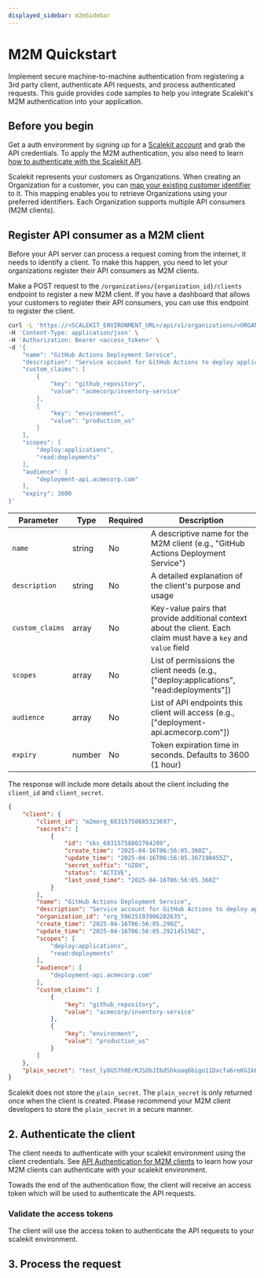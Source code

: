 ```yaml
---
displayed_sidebar: m2mSidebar
---
```


# M2M Quickstart

Implement secure machine-to-machine authentication from registering a 3rd party client, authenticate API requests, and process authenticated requests. This guide provides code samples to help you integrate Scalekit's M2M authentication into your application.

## Before you begin

Get a auth environment by signing up for a [Scalekit account](https://app.scalekit.com/ws/signup) and grab the API credentials. To apply the M2M authentication, you also need to learn [how to authenticate with the Scalekit API](/docs/m2m/authenticate-scalekit-api).

Scalekit represents your customers as Organizations.  When creating an Organization for a customer, you can [map your existing customer identifier](/m2m/external-ids-and-metadata) to it. This mapping enables you to retrieve Organizations using your preferred identifiers. Each Organization supports multiple API consumers (M2M clients).

## Register API consumer as a M2M client

Before your API server can process a request coming from the internet, it needs to identify a client. To make this happen, you need to let your organizations register their API consumers as M2M clients.

Make a POST request to the `/organizations/{organization_id}/clients` endpoint to register a new M2M client. If you have a dashboard that allows your customers to register their API consumers, you can use this endpoint to register the client.

<CodeWithHeader title="Register a M2M client">

```sh
curl -L 'https://<SCALEKIT_ENVIRONMENT_URL>/api/v1/organizations/<ORGANIZATION_ID>/clients' \
-H 'Content-Type: application/json' \
-H 'Authorization: Bearer <access_token>' \
-d '{
    "name": "GitHub Actions Deployment Service",
    "description": "Service account for GitHub Actions to deploy applications to production",
    "custom_claims": [
        {
            "key": "github_repository",
            "value": "acmecorp/inventory-service"
        },
        {
            "key": "environment",
            "value": "production_us"
        }
    ],
    "scopes": [
        "deploy:applications",
        "read:deployments"
    ],
    "audience": [
        "deployment-api.acmecorp.com"
    ],
    "expiry": 3600
}'
```
</CodeWithHeader>


| Parameter | Type | Required | Description |
|-----------|------|----------|-------------|
| `name` | string | No | A descriptive name for the M2M client (e.g., "GitHub Actions Deployment Service") |
| `description` | string | No | A detailed explanation of the client's purpose and usage |
| `custom_claims` | array | No | Key-value pairs that provide additional context about the client. Each claim must have a `key` and `value` field |
| `scopes` | array | No | List of permissions the client needs (e.g., ["deploy:applications", "read:deployments"]) |
| `audience` | array | No | List of API endpoints this client will access (e.g., ["deployment-api.acmecorp.com"]) |
| `expiry` | number | No | Token expiration time in seconds. Defaults to 3600 (1 hour) |

The response will include more details about the client including the `client_id` and `client_secret`.

<CodeWithHeader title="Register a M2M client response">

```json
{
    "client": {
        "client_id": "m2morg_68315758685323697",
        "secrets": [
            {
                "id": "sks_68315758802764209",
                "create_time": "2025-04-16T06:56:05.360Z",
                "update_time": "2025-04-16T06:56:05.367190455Z",
                "secret_suffix": "UZ0X",
                "status": "ACTIVE",
                "last_used_time": "2025-04-16T06:56:05.360Z"
            }
        ],
        "name": "GitHub Actions Deployment Service",
        "description": "Service account for GitHub Actions to deploy applications to production",
        "organization_id": "org_59615193906282635",
        "create_time": "2025-04-16T06:56:05.290Z",
        "update_time": "2025-04-16T06:56:05.292145150Z",
        "scopes": [
            "deploy:applications",
            "read:deployments"
        ],
        "audience": [
            "deployment-api.acmecorp.com"
        ],
        "custom_claims": [
            {
                "key": "github_repository",
                "value": "acmecorp/inventory-service"
            },
            {
                "key": "environment",
                "value": "production_us"
            }
        ]
    },
    "plain_secret": "test_ly8G57h0ErRJSObJI6dShkoaq6bigo11Dxcfa6reKG1kKNVbqBKW4H5Ctmb5UZ0X"
}
```
</CodeWithHeader>

Scalekit does not store the `plain_secret`. The `plain_secret` is only returned once when the client is created. Please recommend your M2M client developers to store the `plain_secret` in a secure manner.


## 2. Authenticate the client

The client needs to authenticate with your scalekit environment using the client credentials. See [API Authentication for M2M clients](/docs/m2m/api-auth-for-m2m-clients) to learn how your M2M clients can authenticate with your scalekit environment.

Towads the end of the authentication flow, the client will receive an access token which will be used to authenticate the API requests.

### Validate the access tokens

The client will use the access token to authenticate the API requests to your scalekit environment.


## 3. Process the request